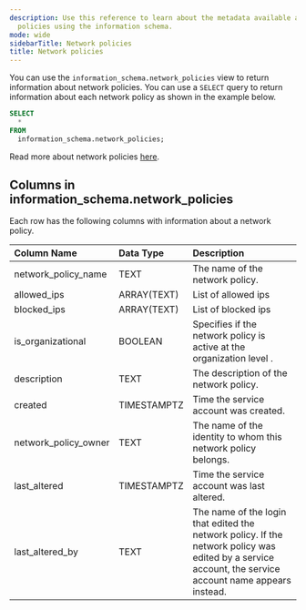 ```yaml
---
description: Use this reference to learn about the metadata available about network
  policies using the information schema.
mode: wide
sidebarTitle: Network policies
title: Network policies
---
```



You can use the `information_schema.network_policies` view to return information about network policies.
You can use a `SELECT` query to return information about each network policy as shown in the example below.
```sql
SELECT
  *
FROM
  information_schema.network_policies;
```

Read more about network policies [here](/Guides/security/network-policies).

## Columns in information_schema.network_policies

Each row has the following columns with information about a network policy.

| Column Name          | Data Type   | Description                                                                                                                                            |
|:---------------------|:------------|:-------------------------------------------------------------------------------------------------------------------------------------------------------|
| network_policy_name  | TEXT        | The name of the network policy.                                                                                                                        |
| allowed_ips          | ARRAY(TEXT) | List of allowed ips                                                                                                                                    |
| blocked_ips          | ARRAY(TEXT) | List of blocked ips                                                                                                                                    |
| is_organizational    | BOOLEAN     | Specifies if the network policy is active at the organization level .                                                                                  |
| description          | TEXT        | The description of the network policy.                                                                                                                 |
| created              | TIMESTAMPTZ | Time the service account was created.                                                                                                                  |
| network_policy_owner | TEXT        | The name of the identity to whom this network policy belongs.                                                                                          |
| last_altered         | TIMESTAMPTZ | Time the service account was last altered.                                                                                                             |
| last_altered_by      | TEXT        | The name of the login that edited the network policy. If the network policy was edited by a service account, the service account name appears instead. |

